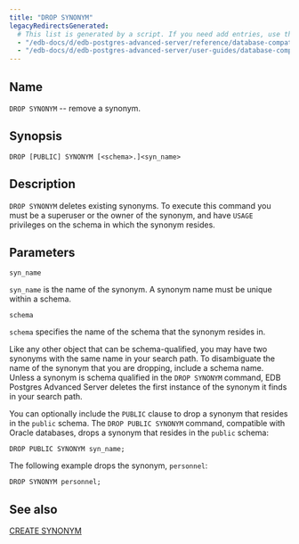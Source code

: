 ```yaml
---
title: "DROP SYNONYM"
legacyRedirectsGenerated:
  # This list is generated by a script. If you need add entries, use the `legacyRedirects` key.
  - "/edb-docs/d/edb-postgres-advanced-server/reference/database-compatibility-for-oracle-developers-reference-guide/9.6/Database_Compatibility_for_Oracle_Developers_Reference_Guide.1.068.html"
  - "/edb-docs/d/edb-postgres-advanced-server/user-guides/database-compatibility-for-oracle-developers-guide/9.5/Database_Compatibility_for_Oracle_Developers_Guide.1.094.html"
---
```


<div id="drop_synonym" class="registered_link"></div>

## Name

`DROP SYNONYM` -- remove a synonym.

## Synopsis

```text
DROP [PUBLIC] SYNONYM [<schema>.]<syn_name>
```

## Description

`DROP SYNONYM` deletes existing synonyms. To execute this command you must be a superuser or the owner of the synonym, and have `USAGE` privileges on the schema in which the synonym resides.

## Parameters

`syn_name`

 `syn_name` is the name of the synonym. A synonym name must be unique within a schema.

`schema`

 `schema` specifies the name of the schema that the synonym resides in.

Like any other object that can be schema-qualified, you may have two synonyms with the same name in your search path. To disambiguate the name of the synonym that you are dropping, include a schema name. Unless a synonym is schema qualified in the `DROP SYNONYM` command, EDB Postgres Advanced Server deletes the first instance of the synonym it finds in your search path.

You can optionally include the `PUBLIC` clause to drop a synonym that resides in the `public` schema. The `DROP PUBLIC SYNONYM` command, compatible with Oracle databases, drops a synonym that resides in the `public` schema:

```text
DROP PUBLIC SYNONYM syn_name;
```

The following example drops the synonym, `personnel`:

```text
DROP SYNONYM personnel;
```

## See also

[CREATE SYNONYM](35_create_synonym/#create_synonym)
